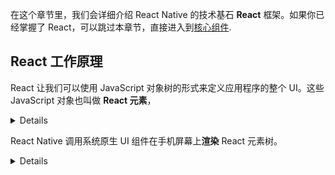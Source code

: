 在这个章节里，我们会详细介绍 React Native 的技术基石 **React** 框架。如果你已经掌握了 React，可以跳过本章节，直接进入到[核心组件](/core_components).

## React 工作原理

React 让我们可以使用 JavaScript 对象树的形式来定义应用程序的整个 UI。这些 JavaScript 对象也叫做 **React 元素**，<Details>并由 React 提供的一系列工具来创建和管理</Details>


React Native 调用系统原生 UI 组件在手机屏幕上**渲染** React 元素树。<Details>并且，React 元素树和系统原生 UI 组件有绑定关系，每当某个元素属性被更改后，对应的原生 UI 组件也会自动更新。</Details>